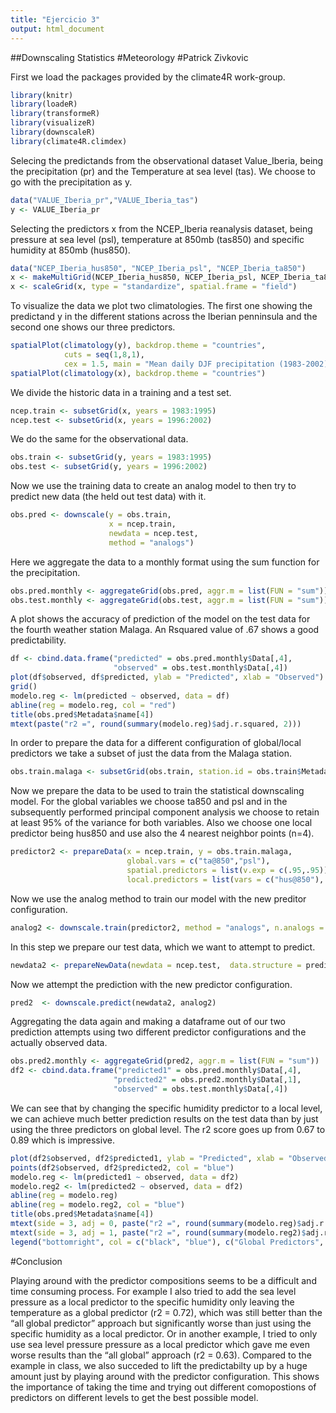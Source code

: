```yaml
---
title: "Ejercicio 3"
output: html_document
---
```

##Downscaling Statistics
#Meteorology
#Patrick Zivkovic

First we load the packages provided by the climate4R work-group.
```r
library(knitr)
library(loadeR)
library(transformeR)
library(visualizeR)
library(downscaleR)
library(climate4R.climdex)
```

Selecing the predictands from the observational dataset Value_Iberia, being the precipitation (pr) and the Temperature at sea level (tas). We choose to go with the precipitation as y.
```r
data("VALUE_Iberia_pr","VALUE_Iberia_tas")
y <- VALUE_Iberia_pr
```

Selecting the predictors x from the NCEP_Iberia reanalysis dataset, being pressure at sea level (psl), temperature at 850mb (tas850) and specific humidity at 850mb (hus850).
```r
data("NCEP_Iberia_hus850", "NCEP_Iberia_psl", "NCEP_Iberia_ta850")
x <- makeMultiGrid(NCEP_Iberia_hus850, NCEP_Iberia_psl, NCEP_Iberia_ta850)
x <- scaleGrid(x, type = "standardize", spatial.frame = "field") 
```

To visualize the data we plot two climatologies. The first one showing the predictand y in the different stations across the Iberian penninsula and the second one shows our three predictors. 
```r
spatialPlot(climatology(y), backdrop.theme = "countries",
            cuts = seq(1,8,1),
            cex = 1.5, main = "Mean daily DJF precipitation (1983-2002)")
spatialPlot(climatology(x), backdrop.theme = "countries")
```

We divide the historic data in a training and a test set.
```r
ncep.train <- subsetGrid(x, years = 1983:1995)
ncep.test <- subsetGrid(x, years = 1996:2002)
```

We do the same for the observational data.
```r
obs.train <- subsetGrid(y, years = 1983:1995)
obs.test <- subsetGrid(y, years = 1996:2002)
```

Now we use the training data to create an analog model to then try to predict new data (the held out test data) with it.
```r
obs.pred <- downscale(y = obs.train,
                      x = ncep.train,
                      newdata = ncep.test,
                      method = "analogs")
```

Here we aggregate the data to a monthly format using the sum function for the precipitation.
```r
obs.pred.monthly <- aggregateGrid(obs.pred, aggr.m = list(FUN = "sum"))
obs.test.monthly <- aggregateGrid(obs.test, aggr.m = list(FUN = "sum"))
```

A plot shows the accuracy of prediction of the model on the test data for the fourth weather station Malaga. An Rsquared value of .67 shows a good predictability.
```r
df <- cbind.data.frame("predicted" = obs.pred.monthly$Data[,4],
                       "observed" = obs.test.monthly$Data[,4])
plot(df$observed, df$predicted, ylab = "Predicted", xlab = "Observed")
grid()
modelo.reg <- lm(predicted ~ observed, data = df)
abline(reg = modelo.reg, col = "red")
title(obs.pred$Metadata$name[4])
mtext(paste("r2 =", round(summary(modelo.reg)$adj.r.squared, 2)))
```

In order to prepare the data for a different configuration of global/local predictors we take a subset of just the data from the Malaga station.
```r
obs.train.malaga <- subsetGrid(obs.train, station.id = obs.train$Metadata$station_id[4], drop = FALSE)
```

Now we prepare the data to be used to train the statistical downscaling model. For the global variables we choose ta850 and psl and in the subsequently performed principal component analysis we choose to retain at least 95% of the variance for both variables. Also we choose one local predictor being hus850 and use also the 4 nearest neighbor points (n=4).
```r
predictor2 <- prepareData(x = ncep.train, y = obs.train.malaga,
                          global.vars = c("ta@850","psl"),
                          spatial.predictors = list(v.exp = c(.95,.95)),
                          local.predictors = list(vars = c("hus@850"), n = 4))
```

Now we use the analog method to train our model with the new preditor configuration.
```r
analog2 <- downscale.train(predictor2, method = "analogs", n.analogs = 1)
```

In this step we prepare our test data, which we want to attempt to predict.
```r
newdata2 <- prepareNewData(newdata = ncep.test,  data.structure = predictor2)
```

Now we attempt the prediction with the new predictor configuration.
```r
pred2  <- downscale.predict(newdata2, analog2)
```

Aggregating the data again and making a dataframe out of our two prediction attempts using two different predictor configurations and the actually observed data.
```r
obs.pred2.monthly <- aggregateGrid(pred2, aggr.m = list(FUN = "sum"))
df2 <- cbind.data.frame("predicted1" = obs.pred.monthly$Data[,4],
                       "predicted2" = obs.pred2.monthly$Data[,1],
                       "observed" = obs.test.monthly$Data[,4])
```

We can see that by changing the specific humidity predictor to a local level, we can achieve much better prediction results on the test data than by just using the three predictors on global level.
The r2 score goes up from 0.67 to 0.89 which is impressive.
```r
plot(df2$observed, df2$predicted1, ylab = "Predicted", xlab = "Observed", xlim = c(0,100), ylim = c(0,120), asp = 1)
points(df2$observed, df2$predicted2, col = "blue")
modelo.reg <- lm(predicted1 ~ observed, data = df2)
modelo.reg2 <- lm(predicted2 ~ observed, data = df2)
abline(reg = modelo.reg)
abline(reg = modelo.reg2, col = "blue")
title(obs.pred$Metadata$name[4])
mtext(side = 3, adj = 0, paste("r2 =", round(summary(modelo.reg)$adj.r.squared, 2)))
mtext(side = 3, adj = 1, paste("r2 =", round(summary(modelo.reg2)$adj.r.squared, 2)), col = "blue")
legend("bottomright", col = c("black", "blue"), c("Global Predictors", "Local Predictors"), lty = 1)
```

#Conclusion

Playing around with the predictor compositions seems to be a difficult and time consuming process. For example I also tried to add the sea level pressure as a local predictor to the specific humidity only leaving the temperature as a global predictor (r2 = 0.72), which was still better than the "all global predictor" approach but significantly worse than just using the specific humidity as a local predictor. Or in another example, I tried to only use sea level pressure pressure as a local predictor which gave me even worse results than the "all global" approach (r2 = 0.63).
Compared to the example in class, we also succeded to lift the predictabilty up by a huge amount just by playing around with the predictor configuration. This shows the importance of taking the time and trying out different comopostions of predictors on different levels to get the best possible model.


